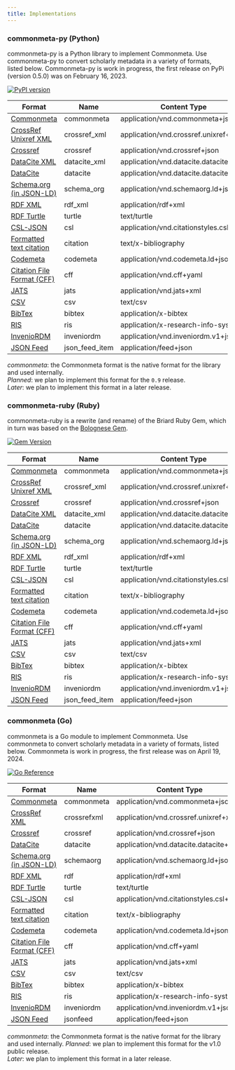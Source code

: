 ```yaml
---
title: Implementations
---
```


### commonmeta-py (Python)

commonmeta-py is a Python library to implement Commonmeta. Use commonmeta-py to convert scholarly metadata in a variety of formats, listed below. Commonmeta-py is work in progress, the first release on PyPi (version 0.5.0) was on February 16, 2023.

[![PyPI version](https://img.shields.io/pypi/v/commonmeta-py.svg)](https://pypi.org/project/commonmeta-py/)

| Format                                                                                           | Name          | Content Type                           | Read    | Write   |
| ------------------------------------------------------------------------------------------------ | ------------- | -------------------------------------- | ------- | ------- |
| [Commonmeta](https://commonmeta.org)                                                             | commonmeta    | application/vnd.commonmeta+json        | yes     | yes     |
| [CrossRef Unixref XML](https://www.crossref.org/schema/documentation/unixref1.1/unixref1.1.html) | crossref_xml  | application/vnd.crossref.unixref+xml   | yes     | yes |
| [Crossref](https://api.crossref.org)                                                             | crossref      | application/vnd.crossref+json          | yes     | no      |
| [DataCite XML](https://schema.datacite.org/)                                                     | datacite_xml  | application/vnd.datacite.datacite+xml  | planned | later   |
| [DataCite](https://api.datacite.org/)                                                            | datacite      | application/vnd.datacite.datacite+json | yes     | yes     |
| [Schema.org (in JSON-LD)](http://schema.org/)                                                    | schema_org    | application/vnd.schemaorg.ld+json      | yes     | yes     |
| [RDF XML](http://www.w3.org/TR/rdf-syntax-grammar/)                                              | rdf_xml       | application/rdf+xml                    | no      | later   |
| [RDF Turtle](http://www.w3.org/TeamSubmission/turtle/)                                           | turtle        | text/turtle                            | no      | later   |
| [CSL-JSON](https://citationstyles.org/)                                                          | csl           | application/vnd.citationstyles.csl+json | later  | yes     |
| [Formatted text citation](https://citationstyles.org/)                                           | citation      | text/x-bibliography                    | no      | yes     |
| [Codemeta](https://codemeta.github.io/)                                                          | codemeta      | application/vnd.codemeta.ld+json       | yes     | later   |
| [Citation File Format (CFF)](https://citation-file-format.github.io/)                            | cff           | application/vnd.cff+yaml               | yes     | later   |
| [JATS](https://jats.nlm.nih.gov/)                                                                | jats          | application/vnd.jats+xml               | later   | later   |
| [CSV](ttps://en.wikipedia.org/wiki/Comma-separated_values)                                       | csv           | text/csv                               | no      | later   |
| [BibTex](http://en.wikipedia.org/wiki/BibTeX)                                                    | bibtex        | application/x-bibtex                   | later   | yes     |
| [RIS](http://en.wikipedia.org/wiki/RIS_(file_format))                                            | ris           | application/x-research-info-systems    | later   | yes     |
| [InvenioRDM](https://inveniordm.docs.cern.ch/reference/metadata/)                                | inveniordm    | application/vnd.inveniordm.v1+json     | yes     | later   |
| [JSON Feed](https://www.jsonfeed.org/)                                                           | json_feed_item | application/feed+json                 | yes     | later   |

_commonmeta_: the Commonmeta format is the native format for the library and used internally.  
_Planned_: we plan to implement this format for the `0.9` release.  
_Later_: we plan to implement this format in a later release.

### commonmeta-ruby (Ruby)

commonmeta-ruby is a rewrite (and rename) of the Briard Ruby Gem, which in turn was based on the [Bolognese Gem](https://rubygems.org/gems/bolognese).

[![Gem Version](https://badge.fury.io/rb/commonmeta-ruby.svg)](https://badge.fury.io/rb/commonmeta-ruby)

| Format                                                                                           | Name          | Content Type                           | Read    | Write   |
| ------------------------------------------------------------------------------------------------ | ------------- | -------------------------------------- | ------- | ------- |
| [Commonmeta](https://commonmeta.org)                                                             | commonmeta    | application/vnd.commonmeta+json        | yes     | yes     |
| [CrossRef Unixref XML](https://www.crossref.org/schema/documentation/unixref1.1/unixref1.1.html) | crossref_xml  | application/vnd.crossref.unixref+xml   | yes     | yes     |
| [Crossref](https://api.crossref.org)                                                             | crossref      | application/vnd.crossref+json          | yes     | no      |
| [DataCite XML](https://schema.datacite.org/)                                                     | datacite_xml  | application/vnd.datacite.datacite+xml  | yes     | yes     |
| [DataCite](https://api.datacite.org/)                                                            | datacite      | application/vnd.datacite.datacite+json | yes     | yes     |
| [Schema.org (in JSON-LD)](http://schema.org/)                                                    | schema_org    | application/vnd.schemaorg.ld+json      | yes     | yes     |
| [RDF XML](http://www.w3.org/TR/rdf-syntax-grammar/)                                              | rdf_xml       | application/rdf+xml                    | no      | yes     |
| [RDF Turtle](http://www.w3.org/TeamSubmission/turtle/)                                           | turtle        | text/turtle                            | no      | yes     |
| [CSL-JSON](https://citationstyles.org/)                                                          | csl           | application/vnd.citationstyles.csl+json | yes    | yes     |
| [Formatted text citation](https://citationstyles.org/)                                           | citation      | text/x-bibliography                    | no      | yes     |
| [Codemeta](https://codemeta.github.io/)                                                          | codemeta      | application/vnd.codemeta.ld+json       | yes     | yes     |
| [Citation File Format (CFF)](https://citation-file-format.github.io/)                            | cff           | application/vnd.cff+yaml               | yes     | yes     |
| [JATS](https://jats.nlm.nih.gov/)                                                                | jats          | application/vnd.jats+xml               | no      | yes     |
| [CSV](ttps://en.wikipedia.org/wiki/Comma-separated_values)                                       | csv           | text/csv                               | no      | yes     |
| [BibTex](http://en.wikipedia.org/wiki/BibTeX)                                                    | bibtex        | application/x-bibtex                   | yes     | yes     |
| [RIS](http://en.wikipedia.org/wiki/RIS_(file_format))                                            | ris           | application/x-research-info-systems    | yes     | yes     |
| [InvenioRDM](https://inveniordm.docs.cern.ch/reference/metadata/)                                | inveniordm    | application/vnd.inveniordm.v1+json     | later   | later   |
| [JSON Feed](https://www.jsonfeed.org/)                                                           | json_feed_item | application/feed+json                 | yes     | later   |

### commonmeta (Go)

commonmeta is a Go module to implement Commonmeta. Use commonmeta to convert scholarly metadata in a variety of formats, listed below. Commonmeta is work in progress, the first release was on April 19, 2024.

[![Go Reference](https://pkg.go.dev/badge/github.com/front-matter/commonmeta.svg)](https://pkg.go.dev/github.com/front-matter/commonmeta)

| Format                                                                                           | Name          | Content Type                           | Read    | Write   |
| ------------------------------------------------------------------------------------------------ | ------------- | -------------------------------------- | ------- | ------- |
| [Commonmeta](https://docs.commonmeta.org)  | commonmeta    | application/vnd.commonmeta+json        | yes     | yes     |
| [CrossRef XML](https://www.crossref.org/schema/documentation/unixref1.1/unixref1.1.html) | crossrefxml      | application/vnd.crossref.unixref+xml   | yes | yes |
| [Crossref](https://api.crossref.org)                                                             | crossref | application/vnd.crossref+json          | yes     | no     |
| [DataCite](https://api.datacite.org/)                                                            | datacite | application/vnd.datacite.datacite+json | yes     | yes |
| [Schema.org (in JSON-LD)](http://schema.org/)                                                    | schemaorg    | application/vnd.schemaorg.ld+json      | later     | yes   |
| [RDF XML](http://www.w3.org/TR/rdf-syntax-grammar/)                                              | rdf       | application/rdf+xml                    | no      | later   |
| [RDF Turtle](http://www.w3.org/TeamSubmission/turtle/)                                           | turtle        | text/turtle                            | no      | later   |
| [CSL-JSON](https://citationstyles.org/)                                                     | csl      | application/vnd.citationstyles.csl+json | later | yes   |
| [Formatted text citation](https://citationstyles.org/)                                           | citation      | text/x-bibliography                    | n/a     | later     |
| [Codemeta](https://codemeta.github.io/)                                                          | codemeta      | application/vnd.codemeta.ld+json       | later | later |
| [Citation File Format (CFF)](https://citation-file-format.github.io/)                            | cff           | application/vnd.cff+yaml               | later | later |
| [JATS](https://jats.nlm.nih.gov/)                                                                | jats          | application/vnd.jats+xml               | later   | later   |
| [CSV](ttps://en.wikipedia.org/wiki/Comma-separated_values)                                       | csv           | text/csv                               | no      | later   |
| [BibTex](http://en.wikipedia.org/wiki/BibTeX)                                                    | bibtex        | application/x-bibtex                   | later | later   |
| [RIS](http://en.wikipedia.org/wiki/RIS_(file_format))                                            | ris           | application/x-research-info-systems    | later | later   |
| [InvenioRDM](https://inveniordm.docs.cern.ch/reference/metadata/)                                | inveniordm    | application/vnd.inveniordm.v1+json     | later | later   |
| [JSON Feed](https://www.jsonfeed.org/)                                                           | jsonfeed     | application/feed+json    | later | later     |

_commonmeta_: the Commonmeta format is the native format for the library and used internally.
_Planned_: we plan to implement this format for the v1.0 public release.  
_Later_: we plan to implement this format in a later release.
